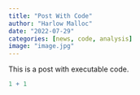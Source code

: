 ```yaml
---
title: "Post With Code"
author: "Harlow Malloc"
date: "2022-07-29"
categories: [news, code, analysis]
image: "image.jpg"
---
```


This is a post with executable code.

```r
1 + 1
```
